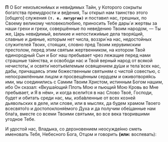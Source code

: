 **П** О Бог неизъясни́мых и неви́димых Тайн, у Которого сокрыты богатства премудрости и ве́дения, Ты открыл нам таинство этого <R>[</R>общего<R>]</R> служения **`(т. е. литургии)`** и поставил нас, грешных, по Своему великому человеколюбию, приносить Тебе дары́ и жертвы за наши грехи и грехи, совершённые по неве́дению Твоим народом, — Ты же, Царь неви́димый, великие и непостижи́мые дела творя́щий, славные и дивные, которым нет числа, воззри́ на нас, недостойных служителей Твоих, стоящих, словно пред Твоим херувимским престолом, перед этим святым жертвенником, на котором Твой единородный Сын и Бог наш пребывает чрез лежащие перед нами страшные та́инства, и освободи нас и Твой верный народ от всякой нечистоты́, и освяти́ неотъе́млемым освящением ду́ши и тела́ всех нас, дабы, причащаясь этим божественным святыням с чистой совестью, с непосрамлённым лицом и просвещённым сердцем и оживотворя́ясь ими, мы соединились с Самим Твоим Христом, истинным Богом нашим, ибо Он сказал: «Вкуша́ющий Плоть Мою и пьющий Мою Кровь во Мне пребывает, и Я в нём», и когда всели́тся в нас Слово Твоё, Господи, будет и обитать среди нас, мы, изба́вленные от всех козней дьявольских в деле, или слове, или в мыслях, да будем храмом Твоего всесвято́го и достопоклоня́емого Духа и да получим обе́щанные нам бла́га, вместе со всеми Твоими святыми, во все века творившими угодное Тебе.

И удостой нас, Владыка, со дерзновением неосужде́нно сметь именовать Тебя, Небесного Бога, Отцом и говорить **(или:** воспевать<R>)</R>:
